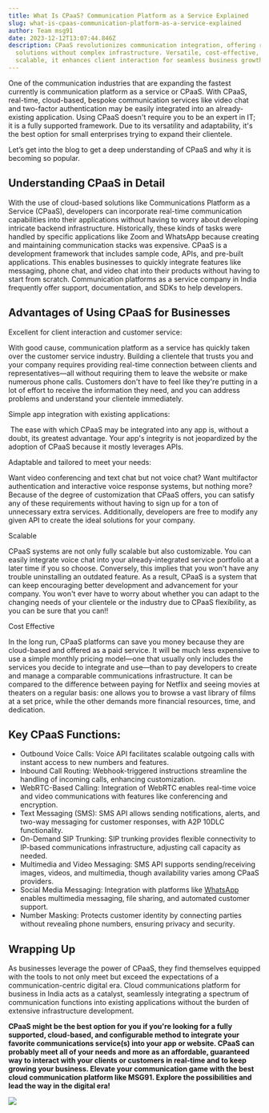 ```yaml
---
title: What Is CPaaS? Communication Platform as a Service Explained
slug: what-is-cpaas-communication-platform-as-a-service-explained
author: Team msg91
date: 2023-12-12T13:07:44.846Z
description: CPaaS revolutionizes communication integration, offering real-time
  solutions without complex infrastructure. Versatile, cost-effective, and
  scalable, it enhances client interaction for seamless business growth
---
```

One of the communication industries that are expanding the fastest currently is communication platform as a service or CPaaS. With CPaaS, real-time, cloud-based, bespoke communication services like video chat and two-factor authentication may be easily integrated into an already-existing application. Using CPaaS doesn't require you to be an expert in IT; it is a fully supported framework. Due to its versatility and adaptability, it's the best option for small enterprises trying to expand their clientele. 

Let’s get into the blog to get a deep understanding of CPaaS and why it is becoming so popular. 

## Understanding CPaaS in Detail 

With the use of cloud-based solutions like Communications Platform as a Service (CPaaS), developers can incorporate real-time communication capabilities into their applications without having to worry about developing intricate backend infrastructure. Historically, these kinds of tasks were handled by specific applications like Zoom and WhatsApp because creating and maintaining communication stacks was expensive. CPaaS is a development framework that includes sample code, APIs, and pre-built applications. This enables businesses to quickly integrate features like messaging, phone chat, and video chat into their products without having to start from scratch. Communication platforms as a service company in India frequently offer support, documentation, and SDKs to help developers.

## Advantages of Using CPaaS for Businesses 

Excellent for client interaction and customer service: 

With good cause, communication platform as a service has quickly taken over the customer service industry. Building a clientele that trusts you and your company requires providing real-time connection between clients and representatives—all without requiring them to leave the website or make numerous phone calls. Customers don't have to feel like they're putting in a lot of effort to receive the information they need, and you can address problems and understand your clientele immediately.

Simple app integration with existing applications: 

 The ease with which CPaaS may be integrated into any app is, without a doubt, its greatest advantage. Your app's integrity is not jeopardized by the adoption of CPaaS because it mostly leverages APIs.

Adaptable and tailored to meet your needs: 

Want video conferencing and text chat but not voice chat? Want multifactor authentication and interactive voice response systems, but nothing more? Because of the degree of customization that CPaaS offers, you can satisfy any of these requirements without having to sign up for a ton of unnecessary extra services. Additionally, developers are free to modify any given API to create the ideal solutions for your company.

Scalable

CPaaS systems are not only fully scalable but also customizable. You can easily integrate voice chat into your already-integrated service portfolio at a later time if you so choose. Conversely, this implies that you won't have any trouble uninstalling an outdated feature. As a result, CPaaS is a system that can keep encouraging better development and advancement for your company. You won't ever have to worry about whether you can adapt to the changing needs of your clientele or the industry due to CPaaS flexibility, as you can be sure that you can!! 

Cost Effective

In the long run, CPaaS platforms can save you money because they are cloud-based and offered as a paid service. It will be much less expensive to use a simple monthly pricing model—one that usually only includes the services you decide to integrate and use—than to pay developers to create and manage a comparable communications infrastructure. It can be compared to the difference between paying for Netflix and seeing movies at theaters on a regular basis: one allows you to browse a vast library of films at a set price, while the other demands more financial resources, time, and dedication.

## Key CPaaS Functions:

* Outbound Voice Calls: Voice API facilitates scalable outgoing calls with instant access to new numbers and features.
* Inbound Call Routing: Webhook-triggered instructions streamline the handling of incoming calls, enhancing customization.
* WebRTC-Based Calling: Integration of WebRTC enables real-time voice and video communications with features like conferencing and encryption.
* Text Messaging (SMS): SMS API allows sending notifications, alerts, and two-way messaging for customer responses, with A2P 10DLC functionality.
* On-Demand SIP Trunking: SIP trunking provides flexible connectivity to IP-based communications infrastructure, adjusting call capacity as needed.
* Multimedia and Video Messaging: SMS API supports sending/receiving images, videos, and multimedia, though availability varies among CPaaS providers.
* Social Media Messaging: Integration with platforms like [WhatsApp](https://msg91.com/whatsapp) enables multimedia messaging, file sharing, and automated customer support.
* Number Masking: Protects customer identity by connecting parties without revealing phone numbers, ensuring privacy and security.

## Wrapping Up

As businesses leverage the power of CPaaS, they find themselves equipped with the tools to not only meet but exceed the expectations of a communication-centric digital era. Cloud communications platform for business in India acts as a catalyst, seamlessly integrating a spectrum of communication functions into existing applications without the burden of extensive infrastructure development.  

**CPaaS might be the best option for you if you're looking for a fully supported, cloud-based, and configurable method to integrate your favorite communications service(s) into your app or website. CPaaS can probably meet all of your needs and more as an affordable, guaranteed way to interact with your clients or customers in real-time and to keep growing your business. Elevate your communication game with the best cloud communication platform like MSG91. Explore the possibilities and lead the way in the digital era!**

![](/images/6bestcustomerservicesoftwaresolutionsfor2024_.png)